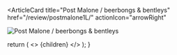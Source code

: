 <ArticleCard
  title="Post Malone / beerbongs & bentleys"
  href="/review/postmalone1L/"
  actionIcon="arrowRight"
>

![Post Malone / beerbongs & bentleys](../../images/cd/postmalone1L.jpg)

</ArticleCard>

  return (
    <>
      {children}
    </>
  );
}